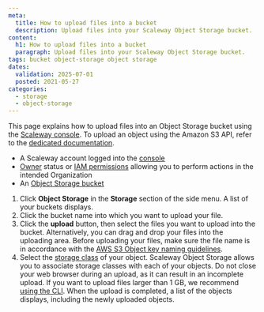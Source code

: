 ```yaml
---
meta:
  title: How to upload files into a bucket
  description: Upload files into your Scaleway Object Storage bucket.
content:
  h1: How to upload files into a bucket
  paragraph: Upload files into your Scaleway Object Storage bucket.
tags: bucket object-storage object storage
dates:
  validation: 2025-07-01
  posted: 2021-05-27
categories:
  - storage
  - object-storage
---
```


This page explains how to upload files into an Object Storage bucket using the [Scaleway console](https://consol.scaleway.com). To upload an object using the Amazon S3 API, refer to the [dedicated documentation](/object-storage/api-cli/object-operations/#putobject).

<Macro id="requirements" />

- A Scaleway account logged into the [console](https://console.scaleway.com)
- [Owner](/iam/concepts/#owner) status or [IAM permissions](/iam/concepts/#permission) allowing you to perform actions in the intended Organization
- An [Object Storage bucket](/object-storage/how-to/create-a-bucket/)

1. Click **Object Storage** in the **Storage** section of the side menu. A list of your buckets displays.
2. Click the bucket name into which you want to upload your file.
3. Click the **upload** button, then select the files you want to upload into the bucket. Alternatively, you can drag and drop your files into the uploading area.
    <Message type="important">
      Before uploading your files, make sure the file name is in accordance with the [AWS S3 Object key naming guidelines](https://docs.aws.amazon.com/AmazonS3/latest/dev/UsingMetadata.html#object-key-guidelines).
    </Message>
4. Select the [storage class](/object-storage/concepts/#storage-class) of your object. Scaleway Object Storage allows you to associate storage classes with each of your objects.
    <Message type="important">
      Do not close your web browser during an upload, as it can result in an incomplete upload. If you want to upload files larger than 1 GB, we recommend [using the CLI](/object-storage/api-cli/object-operations/#putobject).
    </Message>
    When the upload is completed, a list of the objects displays, including the newly uploaded objects.
